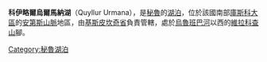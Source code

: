 {{coord|13|41|20|S|71|37|50|W|display=title|region:BO_type:waterbody_source:GNS-enwiki}}

'''科伊略爾烏爾馬納湖'''（Quyllur Urmana），是[[秘魯|秘魯]]的[[湖泊|湖泊]]，位於該國南部[[庫斯科大區|庫斯科大區]]的[[安第斯山脈|安第斯山脈]]地區，由[[基斯皮坎奇省|基斯皮坎奇省]]負責管轄，處於[[烏魯班巴河|烏魯班巴河]]以西的[[維拉科查山_(庫斯科大區)|維拉科查山]]腳。

{{Peru-geo-stub}}
[[Category:秘魯湖泊|Category:秘魯湖泊]]